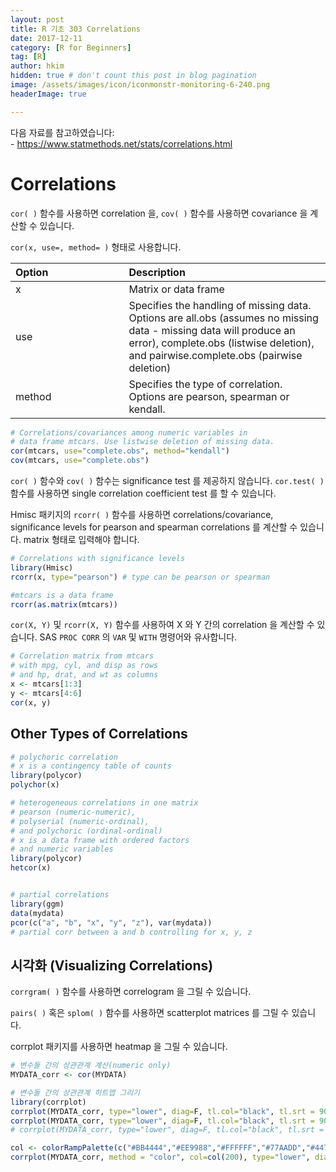 ```yaml
---
layout: post  
title: R 기초 303 Correlations  
date: 2017-12-11  
category: [R for Beginners]  
tag: [R]  
author: hkim  
hidden: true # don't count this post in blog pagination  
image: /assets/images/icon/iconmonstr-monitoring-6-240.png
headerImage: true

---
```


다음 자료를 참고하였습니다:  
- [https://www.statmethods.net/stats/correlations.html](https://www.statmethods.net/stats/correlations.html)

# Correlations

`cor( )` 함수를 사용하면 correlation 을, `cov( )` 함수를 사용하면 covariance 을 계산할 수 있습니다.

`cor(x, use=, method= )` 형태로 사용합니다.

Option   | Description
:--------|:---------------
x        | Matrix or data frame
use      | Specifies the handling of missing data. Options are all.obs (assumes no missing data - missing data will produce an error), complete.obs (listwise deletion), and pairwise.complete.obs (pairwise deletion)
method   |  Specifies the type of correlation. Options are pearson, spearman or kendall.

```r
# Correlations/covariances among numeric variables in
# data frame mtcars. Use listwise deletion of missing data.
cor(mtcars, use="complete.obs", method="kendall")
cov(mtcars, use="complete.obs")
```

`cor( )` 함수와 `cov( )` 함수는 significance test 를 제공하지 않습니다. `cor.test( )` 함수를 사용하면 single correlation coefficient test 를 할 수 있습니다.

Hmisc 패키지의 `rcorr( )` 함수를 사용하면 correlations/covariance, significance levels for pearson and spearman correlations 를 계산할 수 있습니다. matrix 형태로 입력해야 합니다.

```r
# Correlations with significance levels
library(Hmisc)
rcorr(x, type="pearson") # type can be pearson or spearman

#mtcars is a data frame
rcorr(as.matrix(mtcars))
```

`cor(X, Y)` 및 `rcorr(X, Y)` 함수를 사용하여 X 와 Y 간의 correlation 을 계산할 수 있습니다. SAS `PROC CORR` 의 `VAR` 및 `WITH` 명령어와 유사합니다.


```r
# Correlation matrix from mtcars
# with mpg, cyl, and disp as rows
# and hp, drat, and wt as columns
x <- mtcars[1:3]
y <- mtcars[4:6]
cor(x, y)
```

## Other Types of Correlations

```r
# polychoric correlation
# x is a contingency table of counts
library(polycor)
polychor(x)

# heterogeneous correlations in one matrix
# pearson (numeric-numeric),
# polyserial (numeric-ordinal),
# and polychoric (ordinal-ordinal)
# x is a data frame with ordered factors
# and numeric variables
library(polycor)
hetcor(x)


# partial correlations
library(ggm)
data(mydata)
pcor(c("a", "b", "x", "y", "z"), var(mydata))
# partial corr between a and b controlling for x, y, z
```

## 시각화 (Visualizing Correlations)

`corrgram( )` 함수를 사용하면 correlogram 을 그릴 수 있습니다.

`pairs( )` 혹은 `splom( )` 함수를 사용하면 scatterplot matrices 를 그릴 수 있습니다.

corrplot 패키지를 사용하면 heatmap 을 그릴 수 있습니다.

```r
# 변수들 간의 상관관계 계산(numeric only)
MYDATA_corr <- cor(MYDATA)

# 변수들 간의 상관관계 히트맵 그리기
library(corrplot)
corrplot(MYDATA_corr, type="lower", diag=F, tl.col="black", tl.srt = 90)
corrplot(MYDATA_corr, type="lower", diag=F, tl.col="black", tl.srt = 90, method = "number")
# corrplot(MYDATA_corr, type="lower", diag=F, tl.col="black", tl.srt = 90, order = "hclust") # 상관성 높은 항목끼리 묶고 싶을 때

col <- colorRampPalette(c("#BB4444","#EE9988","#FFFFFF","#77AADD","#4477AA"))
corrplot(MYDATA_corr, method = "color", col=col(200), type="lower", diag=F, tl.col="black", tl.srt = 90, addCoef.col="black")
```
